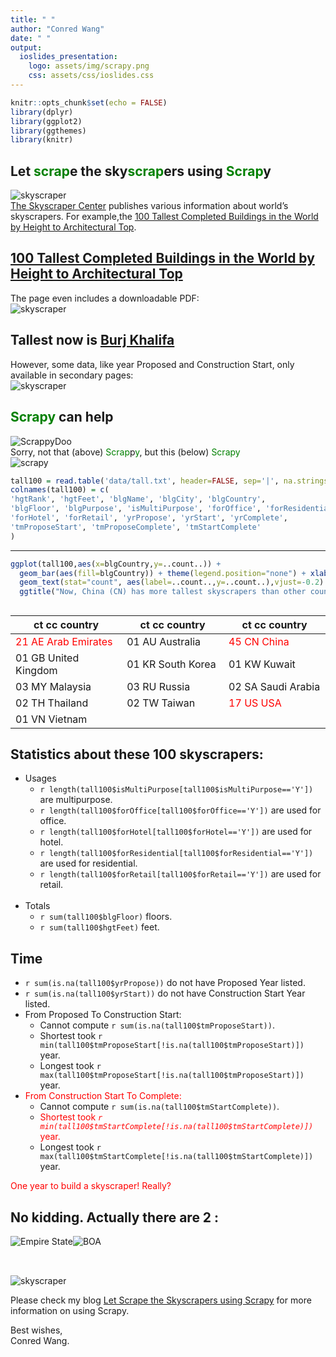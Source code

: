 ```yaml
---
title: " "
author: "Conred Wang"
date: " "
output:
  ioslides_presentation:
    logo: assets/img/scrapy.png 
    css: assets/css/ioslides.css
---
```


```r
knitr::opts_chunk$set(echo = FALSE)
library(dplyr)
library(ggplot2)
library(ggthemes)
library(knitr)
```

## Let <font color="green">scrap</font>e the sky<font color="green">scrap</font>ers using <font color="green">Scrap</font>y
<img src="assets/img/tall100aa.jpg" alt="skyscraper"><br>
[The Skyscraper Center](https://skyscrapercenter.com) publishes various information about world's skyscrapers.  For example,the [100 Tallest Completed Buildings in the World by Height to Architectural Top](https://skyscrapercenter.com/buildings).

## [100 Tallest Completed Buildings in the World by Height to Architectural Top](https://skyscrapercenter.com/buildings) 
The page even includes a downloadable PDF: <br>
<img src="assets/img/tall100b.jpg" alt="skyscraper">

## Tallest now is [Burj Khalifa](https://skyscrapercenter.com/building/burj-khalifa/3)
However, some data, like year Proposed and Construction Start, only available in secondary pages:<br>
<img src="assets/img/tall100c.jpg" alt="skyscraper">

## <font color="green">Scrapy</font> can help
<img src="assets/img/scrapy.doo.jpg" alt="ScrappyDoo"><br>
Sorry, not that (above) <font color="green">Scrap</font>p<font color="green">y</font>, but this (below) <font color="green">Scrapy</font><br>
<img src="assets/img/goscrape-logo.png" alt="scrapy">

```r
tall100 = read.table('data/tall.txt', header=FALSE, sep='|', na.strings=(NA))
colnames(tall100) = c(
'hgtRank', 'hgtFeet', 'blgName', 'blgCity', 'blgCountry',
'blgFloor', 'blgPurpose', 'isMultiPurpose', 'forOffice', 'forResidential',
'forHotel', 'forRetail', 'yrPropose', 'yrStart', 'yrComplete',
'tmProposeStart', 'tmProposeComplete', 'tmStartComplete'
)
```
---
```r
ggplot(tall100,aes(x=blgCountry,y=..count..)) + 
  geom_bar(aes(fill=blgCountry)) + theme(legend.position="none") + xlab("Country") + 
  geom_text(stat="count", aes(label=..count..,y=..count..),vjust=-0.2) +
  ggtitle("Now, China (CN) has more tallest skyscrapers than other countries")
```   

##
ct cc country        | ct cc country     | ct cc country
---------------------|-------------------|-------------------
<font color="red">21 AE Arab Emirates</font>  | 01 AU Australia   | <font color="red">45 CN China</font>
01 GB United Kingdom | 01 KR South Korea | 01 KW Kuwait 
03 MY Malaysia       | 03 RU Russia      | 02 SA Saudi Arabia
02 TH Thailand       | 02 TW Taiwan      | <font color="red">17 US USA</font>
01 VN Vietnam        |                   |

## Statistics about these 100 skyscrapers:

* Usages
    + `r length(tall100$isMultiPurpose[tall100$isMultiPurpose=='Y'])` are multipurpose.
    + `r length(tall100$forOffice[tall100$forOffice=='Y'])` are used for office.
    + `r length(tall100$forHotel[tall100$forHotel=='Y'])` are used for hotel.
    + `r length(tall100$forResidential[tall100$forResidential=='Y'])` are used for residential.
    + `r length(tall100$forRetail[tall100$forRetail=='Y'])` are used for retail. 
<br>    
* Totals
    + `r sum(tall100$blgFloor)` floors.
    + `r sum(tall100$hgtFeet)` feet.
<br>

## Time
* `r sum(is.na(tall100$yrPropose))` do not have Proposed Year listed.
* `r sum(is.na(tall100$yrStart))` do not have Construction Start Year listed.
* From Proposed To Construction Start:
    + Cannot compute `r sum(is.na(tall100$tmProposeStart))`.
    + Shortest took `r min(tall100$tmProposeStart[!is.na(tall100$tmProposeStart)])` year.
    + Longest  took `r max(tall100$tmProposeStart[!is.na(tall100$tmProposeStart)])` year.
* <font color="red">From Construction Start To Complete:</font> 
    + Cannot compute `r sum(is.na(tall100$tmStartComplete))`.    
    + <font color="red">Shortest took<em> `r min(tall100$tmStartComplete[!is.na(tall100$tmStartComplete)])` </em>year.</font>
    + Longest  took `r max(tall100$tmStartComplete[!is.na(tall100$tmStartComplete)])` year.

<font color="red">One year to build a skyscraper! Really?</font>

## No kidding. Actually there are 2 :

<img src="assets/img/blgEmpSte.jpg" alt="Empire State" align="top"><img src="assets/img/blgBOA.jpg" alt="BOA" align="tall">

##
<br>
<img src="assets/img/scrapy.png" alt="skyscraper">

Please check my blog [Let Scrape the Skyscrapers using Scrapy](http://blog.nycdatascience.com/student-works/let-scrape-skyscrapers-using-scrapy/) for more information on using Scrapy.

Best wishes, <br>
Conred Wang.

